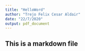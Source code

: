 ```yaml
---
title: "HelloWord"
author: "Trejo Felix Cesar Aldair"
date: "22/7/2020"
output: pdf_document
---
```

## This is a markdown file


